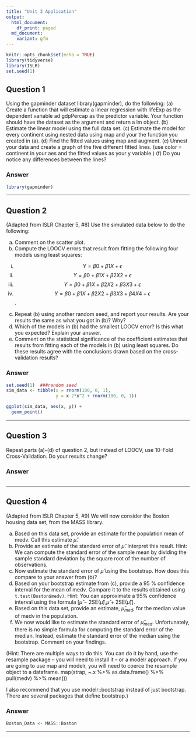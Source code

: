 ```yaml
---
title: "Unit 3 Application"
output:
  html_document:
    df_print: paged
  md_document:
    variant: gfm
---
```


```r
knitr::opts_chunk$set(echo = TRUE)
library(tidyverse)
library(ISLR)
set.seed(1)
```



## Question 1

Using the gapminder dataset library(gapminder), do the following:
(a) Create a function that will estimate a linear regression with lifeExp as the dependent variable ad gdpPercap as the predictor variable. Your function should have the dataset as the argument and return a lm object.
(b) Estimate the linear model using the full data set. 
(c) Estimate the model for every continent using nested data using map and your the function you created in (a). 
(d) Find the fitted values using map and augment.
(e) Unnest your data and create a graph of the five different fitted lines. (use color = continent in your aes and the fitted values as your y variable.)
(f) Do you notice any differences between the lines?

### Answer

```r
library(gapminder)

```



*************************************

## Question 2

(Adapted from ISLR Chapter 5, #8)
Use the simulated data below to do the following:

(a) Comment on the scatter plot.
(b) Compute the LOOCV errors that
result from fitting the following four models using least squares:
i. $$Y = β0 + β1X + \epsilon $$
ii. $$Y = β0 + β1X + β2X2 +\epsilon $$
iii. $$Y = β0 + β1X + β2X2 + β3X3 +\epsilon $$
iv. $$Y = β0 + β1X + β2X2 + β3X3 + β4X4 + \epsilon $$.

(c) Repeat (b) using another random seed, and report your results.
Are your results the same as what you got in (b)? Why?
(d) Which of the models in (b) had the smallest LOOCV error? Is
this what you expected? Explain your answer.
(e) Comment on the statistical significance of the coefficient estimates that results from fitting each of the models in (b) using
least squares. Do these results agree with the conclusions drawn
based on the cross-validation results?


### Answer

```r

set.seed(1)  ###random seed
sim_data <- tibble(x = rnorm(100, 0, 1), 
                   y = x-2*x^2 + rnorm(100, 0, 1))

ggplot(sim_data, aes(x, y)) + 
  geom_point()

```




*************************************



## Question 3
Repeat parts (a)-(d) of question 2, but instead of LOOCV, use 10-Fold Cross-Validation. Do your results change?



### Answer

```r




```




*************************************


## Question 4
(Adapted from ISLR Chapter 5, #9)
We will now consider the Boston housing data set, from the MASS
library.

(a) Based on this data set, provide an estimate for the population
mean of medv. Call this estimate $\hat{\mu}$.
(b) Provide an estimate of the standard error of $\hat{\mu}$. Interpret this
result.
Hint: We can compute the standard error of the sample mean by
dividing the sample standard deviation by the square root of the
number of observations.
(c) Now estimate the standard error of $\hat{\mu}$ using the bootstrap. How
does this compare to your answer from (b)?
(d) Based on your bootstrap estimate from (c), provide a 95 % confidence interval for the mean of medv. Compare it to the results
obtained using `t.test(Boston$medv)`. Hint: You can approximate a 95% confidence interval using the
formula [$\hat{\mu}$ − 2SE($\hat{\mu}$),$\hat{\mu}$ + 2SE($\hat{\mu}$)].
(e) Based on this data set, provide an estimate, $\hat{\mu}_{med}$, for the median value of medv in the population.
(f) We now would like to estimate the standard error of $\hat{\mu}_{med}$. Unfortunately, there is no simple formula for computing the standard
error of the median. Instead, estimate the standard error of the
median using the bootstrap. Comment on your findings.

(Hint: There are multiple ways to do this. You can do it by hand, use the resample package -- you will need to install it --  or a modelr approach. If you are going to use map and modelr, you will need to coerce the resample object to a dataframe. 
map(strap, ~.x %>% as.data.frame() %>% pull(medv) %>% mean())

I also recommend that you use modelr::bootstrap instead of just bootstrap. There are several packages that define bootstrap.)

### Answer


```r
Boston_Data <- MASS::Boston

```




*************************************




